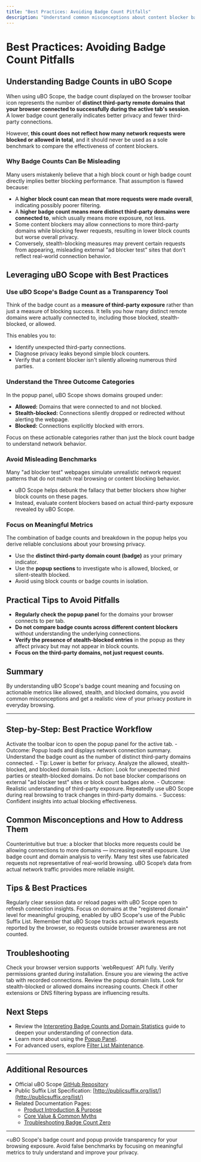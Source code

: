 ```yaml
---
title: "Best Practices: Avoiding Badge Count Pitfalls"
description: "Understand common misconceptions about content blocker badge counts, and how to utilize uBO Scope for reliable, meaningful network analysis. Get tips on avoiding misleading benchmarks and focusing on actionable metrics."
---
```


# Best Practices: Avoiding Badge Count Pitfalls

## Understanding Badge Counts in uBO Scope

When using uBO Scope, the badge count displayed on the browser toolbar icon represents the number of **distinct third-party remote domains that your browser connected to successfully during the active tab's session**. A lower badge count generally indicates better privacy and fewer third-party connections.

However, **this count does not reflect how many network requests were blocked or allowed in total**, and it should never be used as a sole benchmark to compare the effectiveness of content blockers.

### Why Badge Counts Can Be Misleading

Many users mistakenly believe that a high block count or high badge count directly implies better blocking performance. That assumption is flawed because:

- A **higher block count can mean that more requests were made overall**, indicating possibly poorer filtering.
- A **higher badge count means more distinct third-party domains were connected to**, which usually means more exposure, not less.
- Some content blockers may allow connections to more third-party domains while blocking fewer requests, resulting in lower block counts but worse overall privacy.
- Conversely, stealth-blocking measures may prevent certain requests from appearing, misleading external "ad blocker test" sites that don't reflect real-world connection behavior.

## Leveraging uBO Scope with Best Practices

### Use uBO Scope's Badge Count as a Transparency Tool

Think of the badge count as a **measure of third-party exposure** rather than just a measure of blocking success. It tells you how many distinct remote domains were actually connected to, including those blocked, stealth-blocked, or allowed.

This enables you to:

- Identify unexpected third-party connections.
- Diagnose privacy leaks beyond simple block counters.
- Verify that a content blocker isn't silently allowing numerous third parties.

### Understand the Three Outcome Categories

In the popup panel, uBO Scope shows domains grouped under:

- **Allowed:** Domains that were connected to and not blocked.
- **Stealth-blocked:** Connections silently dropped or redirected without alerting the webpage.
- **Blocked:** Connections explicitly blocked with errors.

Focus on these actionable categories rather than just the block count badge to understand network behavior.

### Avoid Misleading Benchmarks

Many "ad blocker test" webpages simulate unrealistic network request patterns that do not match real browsing or content blocking behavior.

- uBO Scope helps debunk the fallacy that better blockers show higher block counts on these pages.
- Instead, evaluate content blockers based on actual third-party exposure revealed by uBO Scope.

### Focus on Meaningful Metrics

The combination of badge counts and breakdown in the popup helps you derive reliable conclusions about your browsing privacy.

- Use the **distinct third-party domain count (badge)** as your primary indicator.
- Use the **popup sections** to investigate who is allowed, blocked, or silent-stealth blocked.
- Avoid using block counts or badge counts in isolation.

## Practical Tips to Avoid Pitfalls

- **Regularly check the popup panel** for the domains your browser connects to per tab.
- **Do not compare badge counts across different content blockers** without understanding the underlying connections.
- **Verify the presence of stealth-blocked entries** in the popup as they affect privacy but may not appear in block counts.
- **Focus on the third-party domains, not just request counts.**

## Summary

By understanding uBO Scope's badge count meaning and focusing on actionable metrics like allowed, stealth, and blocked domains, you avoid common misconceptions and get a realistic view of your privacy posture in everyday browsing.

---

## Step-by-Step: Best Practice Workflow

<Steps>
<Step title="Open uBO Scope Popup">
Activate the toolbar icon to open the popup panel for the active tab.
  - Outcome: Popup loads and displays network connection summary.
</Step>
<Step title="Check Badge Count Meaning">
Understand the badge count as the number of distinct third-party domains connected.
  - Tip: Lower is better for privacy.
</Step>
<Step title="Review Popup Domain Sections">
Analyze the allowed, stealth-blocked, and blocked domain lists.
  - Action: Look for unexpected third parties or stealth-blocked domains.
</Step>
<Step title="Avoid Relying on Block Counts or External Tests">
Do not base blocker comparisons on external "ad blocker test" sites or block count badges alone.
  - Outcome: Realistic understanding of third-party exposure.
</Step>
<Step title="Use uBO Scope for Ongoing Monitoring">
Repeatedly use uBO Scope during real browsing to track changes in third-party domains.
  - Success: Confident insights into actual blocking effectiveness.
</Step>
</Steps>

## Common Misconceptions and How to Address Them

<AccordionGroup title="Common Pitfalls in Understanding Badge Counts">
<Accordion title="Mistake: Higher Block Count Means Better Blocking">
Counterintuitive but true: a blocker that blocks more requests could be allowing connections to more domains — increasing overall exposure. Use badge count and domain analysis to verify.
</Accordion>
<Accordion title="Mistake: "Ad Blocker Test" Sites Reflect Real Blocking">
Many test sites use fabricated requests not representative of real-world browsing. uBO Scope’s data from actual network traffic provides more reliable insight.
</Accordion>
<Accordion title="Mistake: Stealth Blocking Doesn’t Affect Privacy"
Stealth blocking silently prevents requests without alerts. These do reduce exposure but may not increase badge or block counts, making popup inspection crucial.
</Accordion>
</AccordionGroup>

## Tips & Best Practices

<Tip>
Regularly clear session data or reload pages with uBO Scope open to refresh connection insights.
</Tip>
<Tip>
Focus on domains at the "registered domain" level for meaningful grouping, enabled by uBO Scope's use of the Public Suffix List.
</Tip>
<Tip>
Remember that uBO Scope tracks actual network requests reported by the browser, so requests outside browser awareness are not counted.
</Tip>

## Troubleshooting

<AccordionGroup title="Troubleshooting Badge Count Confusion">
<Accordion title="Badge Count Shows Zero Despite Blocking">
Check your browser version supports `webRequest` API fully.
Verify permissions granted during installation.
Ensure you are viewing the active tab with recorded connections.
</Accordion>
<Accordion title="Unexpectedly High Badge Count">
Review the popup domain lists.
Look for stealth-blocked or allowed domains increasing counts.
Check if other extensions or DNS filtering bypass are influencing results.
</Accordion>
</AccordionGroup>

## Next Steps

- Review the [Interpreting Badge Counts and Domain Statistics](../../guides/analyzing-network-connections/interpreting-badge-and-popup-stats) guide to deepen your understanding of connection data.
- Learn more about using the [Popup Panel](../../guides/getting-started/understanding-the-ui).
- For advanced users, explore [Filter List Maintenance](../../guides/advanced-usage/for-filter-list-maintainers).

---

## Additional Resources

- Official uBO Scope [GitHub Repository](https://github.com/gorhill/uBO-Scope)
- Public Suffix List Specification: [http://publicsuffix.org/list/](http://publicsuffix.org/list/)
- Related Documentation Pages:
  - [Product Introduction & Purpose](../../overview/about-ubo-scope/introduction-and-purpose)
  - [Core Value & Common Myths](../../overview/about-ubo-scope/value-proposition-and-misconceptions)
  - [Troubleshooting Badge Count Zero](../../getting-started/troubleshooting/no-connections-badge)

---

<uBO Scope's badge count and popup provide transparency for your browsing exposure. Avoid false benchmarks by focusing on meaningful metrics to truly understand and improve your privacy.</uBO>
